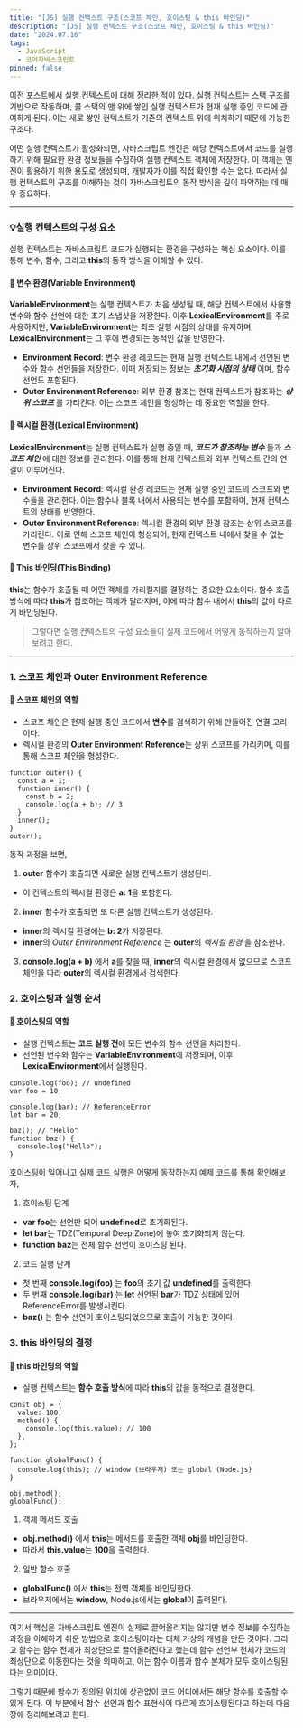 ```yaml
---
title: "[JS] 실행 컨텍스트 구조(스코프 체인, 호이스팅 & this 바인딩)"
description: "[JS] 실행 컨텍스트 구조(스코프 체인, 호이스팅 & this 바인딩)"
date: "2024.07.16"
tags:
  - JavaScript
  - 코어자바스크립트
pinned: false
---
```


이전 포스트에서 실행 컨텍스트에 대해 정리한 적이 있다. 실행 컨텍스트는 스택 구조를 기반으로 작동하며, 콜 스택의 맨 위에 쌓인 실행 컨텍스트가 현재 실행 중인 코드에 관여하게 된다. 이는 새로 쌓인 컨텍스트가 기존의 컨텍스트 위에 위치하기 때문에 가능한 구조다.

어떤 실행 컨텍스트가 활성화되면, 자바스크립트 엔진은 해당 컨텍스트에서 코드를 실행하기 위해 필요한 환경 정보들을 수집하여 실행 컨텍스트 객체에 저장한다. 이 객체는 엔진이 활용하기 위한 용도로 생성되며, 개발자가 이를 직접 확인할 수는 없다. 따라서 실행 컨텍스트의 구조를 이해하는 것이 자바스크립트의 동작 방식을 깊이 파악하는 데 매우 중요하다.

---

### 💡실행 컨텍스트의 구성 요소

실행 컨텍스트는 자바스크립트 코드가 실행되는 환경을 구성하는 핵심 요소이다. 이를 통해 변수, 함수, 그리고 **this**의 동작 방식을 이해할 수 있다.

#### 📌 변수 환경(Variable Environment)

**VariableEnvironment**는 실행 컨텍스트가 처음 생성될 때, 해당 컨텍스트에서 사용할 변수와 함수 선언에 대한 초기 스냅샷을 저장한다. 이후 **LexicalEnvironment**를 주로 사용하지만, **VariableEnvironment**는 최초 실행 시점의 상태를 유지하며, **LexicalEnvironment**는 그 후에 변경되는 동적인 값을 반영한다.

- **Environment Record**: 변수 환경 레코드는 현재 실행 컨텍스트 내에서 선언된 변수와 함수 선언들을 저장한다. 이때 저장되는 정보는 _**초기화 시점의 상태**_ 이며, 함수 선언도 포함된다.
- **Outer Environment Reference**: 외부 환경 참조는 현재 컨텍스트가 참조하는 _**상위 스코프**_ 를 가리킨다. 이는 스코프 체인을 형성하는 데 중요한 역할을 한다.

#### 📌 렉시컬 환경(Lexical Environment)

**LexicalEnvironment**는 실행 컨텍스트가 실행 중일 때, _**코드가 참조하는 변수**_ 들과 _**스코프 체인**_ 에 대한 정보를 관리한다. 이를 통해 현재 컨텍스트와 외부 컨텍스트 간의 연결이 이루어진다.

- **Environment Record**: 렉시컬 환경 레코드는 현재 실행 중인 코드의 스코프와 변수들을 관리한다. 이는 함수나 블록 내에서 사용되는 변수를 포함하며, 현재 컨텍스트의 상태를 반영한다.
- **Outer Environment Reference**: 렉시컬 환경의 외부 환경 참조는 상위 스코프를 가리킨다. 이로 인해 스코프 체인이 형성되어, 현재 컨텍스트 내에서 찾을 수 없는 변수를 상위 스코프에서 찾을 수 있다.

#### 📌 This 바인딩(This Binding)

**this**는 함수가 호출될 때 어떤 객체를 가리킬지를 결정하는 중요한 요소이다. 함수 호출 방식에 따라 **this**가 참조하는 객체가 달라지며, 이에 따라 함수 내에서 **this**의 값이 다르게 바인딩된다.

> 그렇다면 실행 컨텍스트의 구성 요소들이 실제 코드에서 어떻게 동작하는지 알아보려고 한다.

---

### 1. 스코프 체인과 Outer Environment Reference

#### 📌 스코프 체인의 역할

- 스코프 체인은 현재 실행 중인 코드에서 **변수**를 검색하기 위해 만들어진 연결 고리이다.
- 렉시컬 환경의 **Outer Environment Reference**는 상위 스코프를 가리키며, 이를 통해 스코프 체인을 형성한다.

```
function outer() {
  const a = 1;
  function inner() {
    const b = 2;
    console.log(a + b); // 3
  }
  inner();
}
outer();
```

동작 과정을 보면,

1. **outer** 함수가 호출되면 새로운 실행 컨텍스트가 생성된다.

- 이 컨텍스트의 렉시컬 환경은 **a: 1**을 포함한다.

2. **inner** 함수가 호출되면 또 다른 실행 컨텍스트가 생성된다.

- **inner**의 렉시컬 환경에는 **b: 2**가 저장된다.
- **inner**의 _Outer Environment Reference_ 는 **outer**의 _렉시컬 환경_ 을 참조한다.

3. **console.log(a + b)** 에서 **a**를 찾을 때, **inner**의 렉시컬 환경에서 없으므로 스코프 체인을 따라 **outer**의 렉시컬 환경에서 검색한다.

### 2. 호이스팅과 실행 순서

#### 📌 호이스팅의 역할

- 실행 컨텍스트는 **코드 실행 전**에 모든 변수와 함수 선언을 처리한다.
- 선언된 변수와 함수는 **VariableEnvironment**에 저장되며, 이후 **LexicalEnvironment**에서 실행된다.

```
console.log(foo); // undefined
var foo = 10;

console.log(bar); // ReferenceError
let bar = 20;

baz(); // "Hello"
function baz() {
  console.log("Hello");
}
```

호이스팅이 일어나고 실제 코드 실행은 어떻게 동작하는지 예제 코드를 통해 확인해보자,

1. 호이스팅 단계

- **var foo**는 선언만 되어 **undefined**로 초기화된다.
- **let bar**는 TDZ(Temporal Deep Zone)에 놓여 초기화되지 않는다.
- **function baz**는 전체 함수 선언이 호이스팅 된다.

2. 코드 실행 단계

- 첫 번째 **console.log(foo)** 는 **foo**의 초기 값 **undefined**를 출력한다.
- 두 번째 **console.log(bar)** 는 **let** 선언된 **bar**가 TDZ 상태에 있어 ReferenceError를 발생시킨다.
- **baz()** 는 함수 선언이 호이스팅되었으므로 호출이 가능한 것이다.

### 3. this 바인딩의 결정

#### 📌 this 바인딩의 역할

- 실행 컨텍스트는 **함수 호출 방식**에 따라 **this**의 값을 동적으로 결정한다.

```
const obj = {
  value: 100,
  method() {
    console.log(this.value); // 100
  },
};

function globalFunc() {
  console.log(this); // window (브라우저) 또는 global (Node.js)
}

obj.method();
globalFunc();
```

1. 객체 메서드 호출

- **obj.method()** 에서 **this**는 메서드를 호출한 객체 **obj**를 바인딩한다.
- 따라서 **this.value**는 **100**을 출력한다.

2. 일반 함수 호출

- **globalFunc()** 에서 **this**는 전역 객체를 바인딩한다.
- 브라우저에서는 **window**, Node.js에서는 **global**이 출력된다.

---

여기서 핵심은 자바스크립트 엔진이 실제로 끌어올리지는 않지만 변수 정보를 수집하는 과정을 이해하기 쉬운 방법으로 호이스팅이라는 대체 가상의 개념을 만든 것이다. 그리고 함수는 함수 전체가 최상단으로 끌어올려진다고 했는데 함수 선언부 전체가 코드의 최상단으로 이동한다는 것을 의미하고, 이는 함수 이름과 함수 본체가 모두 호이스팅된다는 의미이다.

그렇기 때문에 함수가 정의된 위치에 상관없이 코드 어디에서든 해당 함수를 호출할 수 있게 된다. 이 부분에서 함수 선언과 함수 표현식이 다르게 호이스팅된다고 하는데 다음 장에 정리해보려고 한다.
